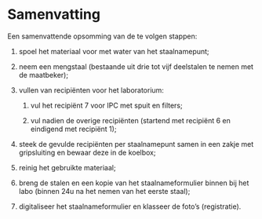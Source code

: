 # Samenvatting

Een samenvattende opsomming van de te volgen stappen:

1.  spoel het materiaal voor met water van het staalnamepunt;

2.  neem een mengstaal (bestaande uit drie tot vijf deelstalen te nemen met de maatbeker);

3.  vullen van recipiënten voor het laboratorium:

    1.  vul het recipiënt 7 voor IPC met spuit en filters;

    2.  vul nadien de overige recipiënten (startend met recipiënt 6 en eindigend met recipiënt 1);

4.  steek de gevulde recipiënten per staalnamepunt samen in een zakje met gripsluiting en bewaar deze in de koelbox;

5.  reinig het gebruikte materiaal;

6.  breng de stalen en een kopie van het staalnameformulier binnen bij het labo (binnen 24u na het nemen van het eerste staal);

7.  digitaliseer het staalnameformulier en klasseer de foto's (registratie).

